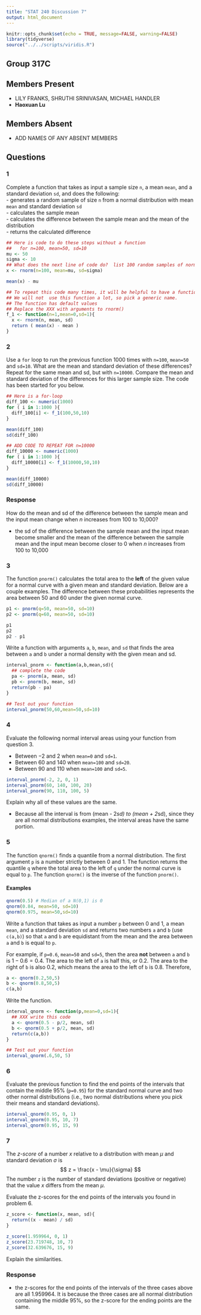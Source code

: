 ```yaml
---
title: "STAT 240 Discussion 7"
output: html_document
---
```


```r
knitr::opts_chunk$set(echo = TRUE, message=FALSE, warning=FALSE)
library(tidyverse)
source("../../scripts/viridis.R")
```

## Group 317C 

## Members Present

- LILY FRANKS, SHRUTHI SRINIVASAN, MICHAEL HANDLER
- **Haoxuan Lu**

## Members Absent

- ADD NAMES OF ANY ABSENT MEMBERS


## Questions


### 1

Complete a function that takes as input a sample size `n`, a mean `mean`, and a standard deviation `sd`, and does the following:   
  - generates a random sample of size `n` from a normal distribution with mean `mean` and standard deviation `sd`  
  - calculates the sample mean  
  - calculates the difference between the sample mean and the mean of the distribution  
  - returns the calculated difference

```r
## Here is code to do these steps without a function
##   for n=100, mean=50, sd=10
mu <- 50
sigma <- 10
## What does the next line of code do?  list 100 random samples of normal distribution values with mean 50 and standard deviation 10 and store the result in the variable x
x <- rnorm(n=100, mean=mu, sd=sigma)

mean(x) - mu

## To repeat this code many times, it will be helpful to have a function.
## We will not  use this function a lot, so pick a generic name.
## The function has default values
## Replace the XXX with arguments to rnorm()
f_1 <- function(n=1,mean=0,sd=1){
  x <- rnorm(n, mean, sd)
  return ( mean(x) - mean )
}
```



### 2

Use a `for` loop to run the previous function 1000 times with `n=100`, `mean=50` and `sd=10`. What are the mean and standard deviation of these differences? Repeat for the same mean and sd, but with `n=10000`. Compare the mean and standard deviation of the differences for this larger sample size.  The code has been started for you below.

```r
## Here is a for-loop
diff_100 <- numeric(1000)
for ( i in 1:1000 ){
  diff_100[i] <- f_1(100,50,10)
}

mean(diff_100)
sd(diff_100)

## ADD CODE TO REPEAT FOR n=10000
diff_10000 <- numeric(1000)
for ( i in 1:1000 ){
  diff_10000[i] <- f_1(10000,50,10)
}

mean(diff_10000)
sd(diff_10000)
```

### Response

How do the mean and sd of the difference between the sample mean and the input mean change when $n$ increases from 100 to 10,000?

- the sd of the difference between the sample mean and the input mean become smaller and the mean of the difference between the sample mean and the input mean become closer to 0 when $n$ increases from 100 to 10,000


### 3

The function `pnorm()` calculates the total area to the **left** of the given value for a normal curve with a given mean and standard deviation. Below are a couple examples. 
The difference between these probabilities represents the area between 50 and 60 under the given normal curve.

```r
p1 <- pnorm(q=50, mean=50, sd=10)
p2 <- pnorm(q=60, mean=50, sd=10)

p1
p2
p2 - p1
```

Write a function with arguments `a`, `b`, `mean`, and `sd`
that finds the area between `a` and `b` under a normal density with the given mean and sd.

```r
interval_pnorm <- function(a,b,mean,sd){
  ## complete the code
  pa <- pnorm(a, mean, sd)
  pb <- pnorm(b, mean, sd)
  return(pb - pa)
}

## Test out your function
interval_pnorm(50,60,mean=50,sd=10)
```


### 4

Evaluate the following normal interval areas using your function from question 3.

- Between $-2$ and 2 when `mean=0` and `sd=1`.
- Between 60 and 140 when `mean=100` and `sd=20`.
- Between 90 and 110 when `mean=100` and `sd=5`.

```r
interval_pnorm(-2, 2, 0, 1)
interval_pnorm(60, 140, 100, 20)
interval_pnorm(90, 110, 100, 5)
```

Explain why all of these values are the same.

- Because all the interval is from (mean - 2*sd) to (mean + 2*sd), since they are all normal distributions examples, the interval areas have the same portion.


### 5

The function `qnorm()` finds a quantile from a normal distribution.
The first argument `p` is a number strictly between 0 and 1.
The function returns the quantile `q` where the total area to the left of `q` under the normal curve is equal to `p`.
The function `qnorm()` is the inverse of the function `pnorm()`.

#### Examples

```r
qnorm(0.5) # Median of a N(0,1) is 0
qnorm(0.84, mean=50, sd=10)
qnorm(0.975, mean=50,sd=10)
```

Write a function that takes as input a number `p` between 0 and 1, a mean `mean`, and a standard deviation `sd` and returns two numbers `a` and `b` (use `c(a,b)`) so that `a` and `b` are equidistant from the mean and the area between `a` and `b` is equal to `p`.

For example, if `p=0.6`, `mean=50` and `sd=5`, then the area **not** between `a` and `b` is $1 - 0.6 = 0.4$. The area to the left of `a` is half this, or 0.2. The area to the right of `b` is also 0.2, which means the area to the left of `b` is 0.8.
Therefore,

```r
a <- qnorm(0.2,50,5)
b <- qnorm(0.8,50,5)
c(a,b)
```

Write the function.

```r
interval_qnorm <- function(p,mean=0,sd=1){
  ## XXX write this code
  a <- qnorm(0.5 - p/2, mean, sd)
  b <- qnorm(0.5 + p/2, mean, sd)
  return(c(a,b))
}

## Test out your function
interval_qnorm(.6,50, 5)
```


### 6

Evaluate the previous function to find the end points of the intervals that contain the middle 95% (`p=0.95`) for the standard normal curve and two other normal distributions (i.e., two normal distributions where you pick their means and standard deviations).

```r
interval_qnorm(0.95, 0, 1)
interval_qnorm(0.95, 10, 7)
interval_qnorm(0.95, 15, 9)
```


### 7

The *z-score* of a number $x$ relative to a distribution with mean $\mu$ and standard deviation $\sigma$ is
$$
z = \frac{x - \mu}{\sigma}
$$
The number `z` is the number of standard deviations (positive or negative) that the value $x$ differs from the mean $\mu$.

Evaluate the z-scores for the end points of the intervals you found in problem 6.
```r
z_score <- function(x, mean, sd){
  return((x - mean) / sd)
}

z_score(1.959964, 0, 1)
z_score(23.719748, 10, 7)
z_score(32.639676, 15, 9)
```

Explain the similarities.

### Response

- the z-scores for the end points of the intervals of the three cases above are all 1.959964. It is because the three cases are all normal distribution containing the middle 95%, so the z-score for the ending points are the same.
